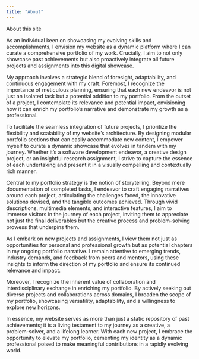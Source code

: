 ```yaml
---
title: "About"
---
```


About this site



As an individual keen on showcasing my evolving skills and accomplishments, I envision my website as a dynamic platform where I can curate a comprehensive portfolio of my work. Crucially, I aim to not only showcase past achievements but also proactively integrate all future projects and assignments into this digital showcase.

My approach involves a strategic blend of foresight, adaptability, and continuous engagement with my craft. Foremost, I recognize the importance of meticulous planning, ensuring that each new endeavor is not just an isolated task but a potential addition to my portfolio. From the outset of a project, I contemplate its relevance and potential impact, envisioning how it can enrich my portfolio's narrative and demonstrate my growth as a professional.

To facilitate the seamless integration of future projects, I prioritize the flexibility and scalability of my website's architecture. By designing modular portfolio sections that can easily accommodate new content, I empower myself to curate a dynamic showcase that evolves in tandem with my journey. Whether it's a software development endeavor, a creative design project, or an insightful research assignment, I strive to capture the essence of each undertaking and present it in a visually compelling and contextually rich manner.

Central to my portfolio strategy is the notion of storytelling. Beyond mere documentation of completed tasks, I endeavor to craft engaging narratives around each project, articulating the challenges faced, the innovative solutions devised, and the tangible outcomes achieved. Through vivid descriptions, multimedia elements, and interactive features, I aim to immerse visitors in the journey of each project, inviting them to appreciate not just the final deliverables but the creative process and problem-solving prowess that underpins them.

As I embark on new projects and assignments, I view them not just as opportunities for personal and professional growth but as potential chapters in my ongoing portfolio narrative. I remain attentive to emerging trends, industry demands, and feedback from peers and mentors, using these insights to inform the direction of my portfolio and ensure its continued relevance and impact.

Moreover, I recognize the inherent value of collaboration and interdisciplinary exchange in enriching my portfolio. By actively seeking out diverse projects and collaborations across domains, I broaden the scope of my portfolio, showcasing versatility, adaptability, and a willingness to explore new horizons.

In essence, my website serves as more than just a static repository of past achievements; it is a living testament to my journey as a creative, a problem-solver, and a lifelong learner. With each new project, I embrace the opportunity to elevate my portfolio, cementing my identity as a dynamic professional poised to make meaningful contributions in a rapidly evolving world.